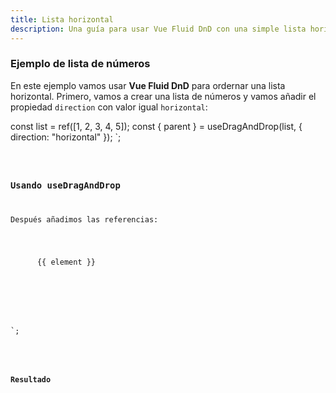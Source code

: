 ```yaml
---
title: Lista horizontal
description: Una guía para usar Vue Fluid DnD con una simple lista horizontal.
---
```



### Ejemplo de lista de números

En este ejemplo vamos usar **Vue Fluid DnD** para ordernar una lista horizontal.
Primero, vamos a crear una lista de números y vamos añadir el propiedad `direction` con valor igual `horizontal`:

  const list = ref([1, 2, 3, 4, 5]);
  const { parent } = useDragAndDrop(list, { direction: "horizontal" });
</script>`;

<Code code={listOfNumbers} lang="vue" />

### Usando useDragAndDrop

Después añadimos las referencias:


  <div ref="parent" class="number-list">
    <div class="number" v-for="(element, index) in list" :index="index">
      {{ element }}
    </div>
  </div>
</template>

<style>
/* ... */
.number-list {
  display: flex;
  flex-direction: row;
}
</style>

`;

<Code code={listOfNumberInsideDnD} lang="vue" mark={highlightsDnD} />

### Resultado

<div class="p-8 bg-[var(--sl-color-gray-6)]">
  <SingleHorizontalList client:load />
</div>
